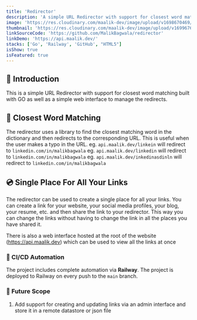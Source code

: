 ```yaml
---
title: 'Redirector'
description: 'A simple URL Redirector with support for closest word matching built with GO as well as a simple web interface to manage the redirects.'
image: 'https://res.cloudinary.com/maalik-dev/image/upload/v1698670469/83EB8AB8-2525-4F69-A100-D43BBDE030C8_drcqqh.png'
thumbnail: 'https://res.cloudinary.com/maalik-dev/image/upload/v1699676733/Screenshot_2023-11-11_at_9.54.44_AM_b9ss9g.png'
linkSourceCode: 'https://github.com/MalikBagwala/redirector'
linkDemo: 'https://api.maalik.dev/'
stacks: ['Go', 'Railway', 'GitHub', "HTML5"]
isShow: true
isFeatured: true
---
```


## 📖 Introduction

This is a simple URL Redirector with support for closest word matching built with GO as well as a simple web interface to manage the redirects.

## 📖 Closest Word Matching

The redirector uses a library to find the closest matching word in the dictionary and then redirects to the corresponding URL. This is useful when the user makes a typo in the URL.
eg. `api.maalik.dev/linkein` will redirect to `linkedin.com/in/malikbagwala`
eg. `api.maalik.dev/linkedin` will redirect to `linkedin.com/in/malikbagwala`
eg. `api.maalik.dev/inkedinasdinln` will redirect to `linkedin.com/in/malikbagwala`

## 💿 Single Place For All Your Links

The redirector can be used to create a single place for all your links. You can create a link for your website, your social media profiles, your blog, your resume, etc. and then share the link to your redirector. This way you can change the links without having to change the link in all the places you have shared it.

There is also a web interface hosted at the root of the website (https://api.maalik.dev) which can be used to view all the links at once

### 🤖 CI/CD Automation

The project includes complete automation via **Railway**. The project is deployed to Railway on every push to the `main` branch.

### 🔮 Future Scope

1. Add support for creating and updating links via an admin interface and store it in a remote datastore or json file
